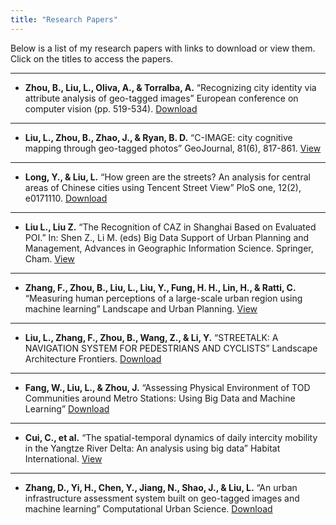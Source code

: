 ```yaml
---
title: "Research Papers"
---
```


Below is a list of my research papers with links to download or view them. Click on the titles to access the papers.

---

- **Zhou, B., Liu, L., Oliva, A., & Torralba, A.**
  "Recognizing city identity via attribute analysis of geo-tagged images"
  European conference on computer vision (pp. 519-534).
  [Download](https://link.springer.com/content/pdf/10.1007/978-3-319-10578-9_34.pdf)

---

- **Liu, L., Zhou, B., Zhao, J., & Ryan, B. D.**
  "C-IMAGE: city cognitive mapping through geo-tagged photos"
  GeoJournal, 81(6), 817-861.
  [View](https://link.springer.com/article/10.1007/s10708-016-9739-6)

---

- **Long, Y., & Liu, L.**
  "How green are the streets? An analysis for central areas of Chinese cities using Tencent Street View"
  PloS one, 12(2), e0171110.
  [Download](https://journals.plos.org/plosone/article?id=10.1371/journal.pone.0171110)

---

- **Liu L., Liu Z.**
  "The Recognition of CAZ in Shanghai Based on Evaluated POI."
  In: Shen Z., Li M. (eds) Big Data Support of Urban Planning and Management, Advances in Geographic Information Science. Springer, Cham.
  [View](https://link.springer.com/chapter/10.1007/978-3-319-51929-6_6)

---

- **Zhang, F., Zhou, B., Liu, L., Liu, Y., Fung, H. H., Lin, H., & Ratti, C.**
  "Measuring human perceptions of a large-scale urban region using machine learning"
  Landscape and Urban Planning.
  [View](https://www.sciencedirect.com/science/article/pii/S0169204618308545)

---

- **Liu, L., Zhang, F., Zhou, B., Wang, Z., & Li, Y.**
  "STREETALK: A NAVIGATION SYSTEM FOR PEDESTRIANS AND CYCLISTS"
  Landscape Architecture Frontiers.
  [Download](https://oversea.cnki.net/knavi/JournalDetail?pcode=CJFD&pykm=jgsj)

---

- **Fang, W., Liu, L., & Zhou, J.**
  "Assessing Physical Environment of TOD Communities around Metro Stations: Using Big Data and Machine Learning"
  [Download](https://openknowledge.worldbank.org/bitstream/handle/10986/33343/Assessing-Physical-Environment-of-TOD-Communities-around-Metro-Stations-Using-Big-Data-and-Machine-Learning.pdf?sequence=1)

---

- **Cui, C., et al.**
  "The spatial-temporal dynamics of daily intercity mobility in the Yangtze River Delta: An analysis using big data"
  Habitat International.
  [View](https://www.sciencedirect.com/science/article/abs/pii/S0197397519311373)

---

- **Zhang, D., Yi, H., Chen, Y., Jiang, N., Shao, J., & Liu, L.**
  "An urban infrastructure assessment system built on geo-tagged images and machine learning"
  Computational Urban Science.
  [Download](https://link.springer.com/article/10.1007/s43762-022-00056-9)
